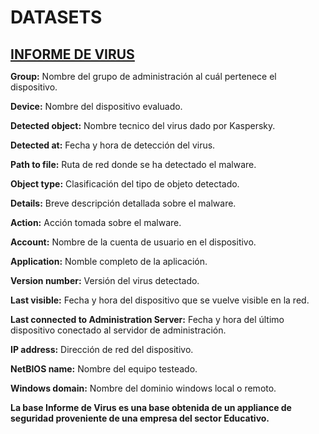 # DATASETS 

<h1 style="font-size:150%;text-decoration:underline">INFORME DE VIRUS</h1>


**Group:** Nombre del grupo de administración al cuál pertenece el dispositivo.

**Device:** Nombre del dispositivo evaluado.

**Detected object:** Nombre tecnico del virus dado por Kaspersky.

**Detected at:** Fecha y hora de detección del virus.

**Path to file:** Ruta de red donde se ha detectado el malware.

**Object type:** Clasificación del tipo de objeto detectado.

**Details:** Breve descripción detallada sobre el malware.

**Action:** Acción tomada sobre el malware.

**Account:** Nombre de la cuenta de usuario en el dispositivo.

**Application:** Nomble completo de la aplicación.

**Version number:** Versión del virus detectado.

**Last visible:** Fecha y hora del dispositivo que se vuelve visible en la red.

**Last connected to Administration Server:** Fecha y hora del último dispositivo conectado al servidor de administración.

**IP address:** Dirección de red del dispositivo.

**NetBIOS name:** Nombre del equipo testeado.

**Windows domain:** Nombre del dominio windows local o remoto.



**La base Informe de Virus es una base obtenida de un appliance de seguridad proveniente de una empresa del sector Educativo.**


